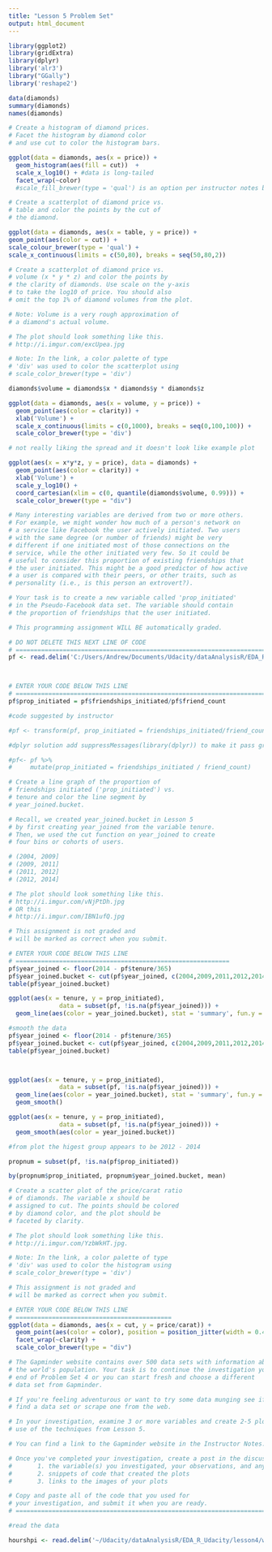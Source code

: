 ```yaml
---
title: "Lesson 5 Problem Set"
output: html_document
---
```


```r

library(ggplot2)
library(gridExtra)
library(dplyr)
library('alr3')
library("GGally")
library('reshape2')
```

```r
data(diamonds)
summary(diamonds)
names(diamonds)
```


```r

# Create a histogram of diamond prices.
# Facet the histogram by diamond color
# and use cut to color the histogram bars.

ggplot(data = diamonds, aes(x = price)) +
  geom_histogram(aes(fill = cut))  +
  scale_x_log10() + #data is long-tailed
  facet_wrap(~color) 
  #scale_fill_brewer(type = 'qual') is an option per instructor notes but I don't like the colors

```

```r
# Create a scatterplot of diamond price vs.
# table and color the points by the cut of
# the diamond.

ggplot(data = diamonds, aes(x = table, y = price)) +
geom_point(aes(color = cut)) +
scale_colour_brewer(type = 'qual') +
scale_x_continuous(limits = c(50,80), breaks = seq(50,80,2))
```


```r
# Create a scatterplot of diamond price vs.
# volume (x * y * z) and color the points by
# the clarity of diamonds. Use scale on the y-axis
# to take the log10 of price. You should also
# omit the top 1% of diamond volumes from the plot.

# Note: Volume is a very rough approximation of
# a diamond's actual volume.

# The plot should look something like this.
# http://i.imgur.com/excUpea.jpg

# Note: In the link, a color palette of type
# 'div' was used to color the scatterplot using
# scale_color_brewer(type = 'div')

diamonds$volume = diamonds$x * diamonds$y * diamonds$z

ggplot(data = diamonds, aes(x = volume, y = price)) +
  geom_point(aes(color = clarity)) +
  xlab('Volume') +
  scale_x_continuous(limits = c(0,1000), breaks = seq(0,100,100)) +
  scale_color_brewer(type = 'div')

# not really liking the spread and it doesn't look like example plot

ggplot(aes(x = x*y*z, y = price), data = diamonds) +
  geom_point(aes(color = clarity)) +
  xlab('Volume') +
  scale_y_log10() + 
  coord_cartesian(xlim = c(0, quantile(diamonds$volume, 0.99))) +
  scale_color_brewer(type = "div")
```


```r

# Many interesting variables are derived from two or more others.
# For example, we might wonder how much of a person's network on
# a service like Facebook the user actively initiated. Two users
# with the same degree (or number of friends) might be very
# different if one initiated most of those connections on the
# service, while the other initiated very few. So it could be
# useful to consider this proportion of existing friendships that
# the user initiated. This might be a good predictor of how active
# a user is compared with their peers, or other traits, such as
# personality (i.e., is this person an extrovert?).

# Your task is to create a new variable called 'prop_initiated'
# in the Pseudo-Facebook data set. The variable should contain
# the proportion of friendships that the user initiated.

# This programming assignment WILL BE automatically graded.

# DO NOT DELETE THIS NEXT LINE OF CODE
# ========================================================================
pf <- read.delim('C:/Users/Andrew/Documents/Udacity/dataAnalysisR/EDA_R_Udacity/lesson3/pseudo_facebook.tsv')



# ENTER YOUR CODE BELOW THIS LINE
# ========================================================================
pf$prop_initiated = pf$friendships_initiated/pf$friend_count

#code suggested by instructor

#pf <- transform(pf, prop_initiated = friendships_initiated/friend_count ) 

#dplyr solution add suppressMessages(library(dplyr)) to make it pass grader

#pf<- pf %>% 
#     mutate(prop_initiated = friendships_initiated / friend_count)

```

```r
# Create a line graph of the proportion of
# friendships initiated ('prop_initiated') vs.
# tenure and color the line segment by
# year_joined.bucket.

# Recall, we created year_joined.bucket in Lesson 5
# by first creating year_joined from the variable tenure.
# Then, we used the cut function on year_joined to create
# four bins or cohorts of users.

# (2004, 2009]
# (2009, 2011]
# (2011, 2012]
# (2012, 2014]

# The plot should look something like this.
# http://i.imgur.com/vNjPtDh.jpg
# OR this
# http://i.imgur.com/IBN1ufQ.jpg

# This assignment is not graded and
# will be marked as correct when you submit.

# ENTER YOUR CODE BELOW THIS LINE
# ===========================================================
pf$year_joined <- floor(2014 - pf$tenure/365)
pf$year_joined.bucket <- cut(pf$year_joined, c(2004,2009,2011,2012,2014))
table(pf$year_joined.bucket)

ggplot(aes(x = tenure, y = prop_initiated), 
              data = subset(pf, !is.na(pf$year_joined))) + 
  geom_line(aes(color = year_joined.bucket), stat = 'summary', fun.y = median)

#smooth the data
pf$year_joined <- floor(2014 - pf$tenure/365)
pf$year_joined.bucket <- cut(pf$year_joined, c(2004,2009,2011,2012,2014))
table(pf$year_joined.bucket)



ggplot(aes(x = tenure, y = prop_initiated), 
              data = subset(pf, !is.na(pf$year_joined))) + 
  geom_line(aes(color = year_joined.bucket), stat = 'summary', fun.y = median) +
  geom_smooth()

ggplot(aes(x = tenure, y = prop_initiated), 
              data = subset(pf, !is.na(pf$year_joined))) + 
  geom_smooth(aes(color = year_joined.bucket))
```

```r

#from plot the higest group appears to be 2012 - 2014

propnum = subset(pf, !is.na(pf$prop_initiated)) 

by(propnum$prop_initiated, propnum$year_joined.bucket, mean)

```

```r

# Create a scatter plot of the price/carat ratio
# of diamonds. The variable x should be
# assigned to cut. The points should be colored
# by diamond color, and the plot should be
# faceted by clarity.

# The plot should look something like this.
# http://i.imgur.com/YzbWkHT.jpg.

# Note: In the link, a color palette of type
# 'div' was used to color the histogram using
# scale_color_brewer(type = 'div')

# This assignment is not graded and
# will be marked as correct when you submit.

# ENTER YOUR CODE BELOW THIS LINE
# ===========================================
ggplot(data = diamonds, aes(x = cut, y = price/carat)) +
  geom_point(aes(color = color), position = position_jitter(width = 0.4)) +
  facet_wrap(~clarity) +
  scale_color_brewer(type = "div")
```

```r
# The Gapminder website contains over 500 data sets with information about
# the world's population. Your task is to continue the investigation you did at the
# end of Problem Set 4 or you can start fresh and choose a different
# data set from Gapminder.

# If you're feeling adventurous or want to try some data munging see if you can
# find a data set or scrape one from the web.

# In your investigation, examine 3 or more variables and create 2-5 plots that make
# use of the techniques from Lesson 5.

# You can find a link to the Gapminder website in the Instructor Notes.

# Once you've completed your investigation, create a post in the discussions that includes:
#       1. the variable(s) you investigated, your observations, and any summary statistics
#       2. snippets of code that created the plots
#       3. links to the images of your plots

# Copy and paste all of the code that you used for
# your investigation, and submit it when you are ready.
# ================================================================================

#read the data

hourshpi <- read.delim('~/Udacity/dataAnalysisR/EDA_R_Udacity/lesson4/workhours_hpi.csv')

```

